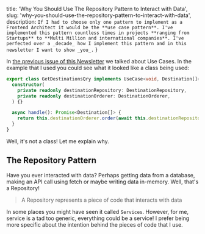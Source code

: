   title: 'Why You Should Use The Repository Pattern to Interact with Data',
  slug: 'why-you-should-use-the-repository-pattern-to-interact-with-data',
  description: `If I had to choose only one pattern to implement as a Frontend Architect it would be the **use case pattern**. I've implemented this pattern countless times in projects **ranging from Startups** to **Multi Million and international companies**. I've perfected over a _decade_ how I implement this pattern and in this newsletter I want to show _you_.`
}

In [the previous issue of this Newsletter](https://cesalberca.com/newsletter/2025-10-13_the-use-case-pattern) we talked about Use Cases. In the example that I used you could see what it looked like a class being used:

```typescript
export class GetDestinationsQry implements UseCase<void, Destination[]> {
  constructor(
    private readonly destinationRepository: DestinationRepository,
    private readonly destinationOrderer: DestinationOrderer,
  ) {}

  async handle(): Promise<Destination[]> {
    return this.destinationOrderer.order(await this.destinationRepository.findAll())
  }
}
```

Well, it's not a class! Let me explain why.

## The Repository Pattern

Have you ever interacted with data? Perhaps getting data from a database, making an API call using fetch or maybe writing data in-memory. Well, that's a Repository!

> A Repository represents a piece of code that interacts with data

In some places you might have seen it called `Services`. However, for me, service is a tad too generic, everything could be a service! I prefer being more specific about the intention behind the pieces of code that I use.

